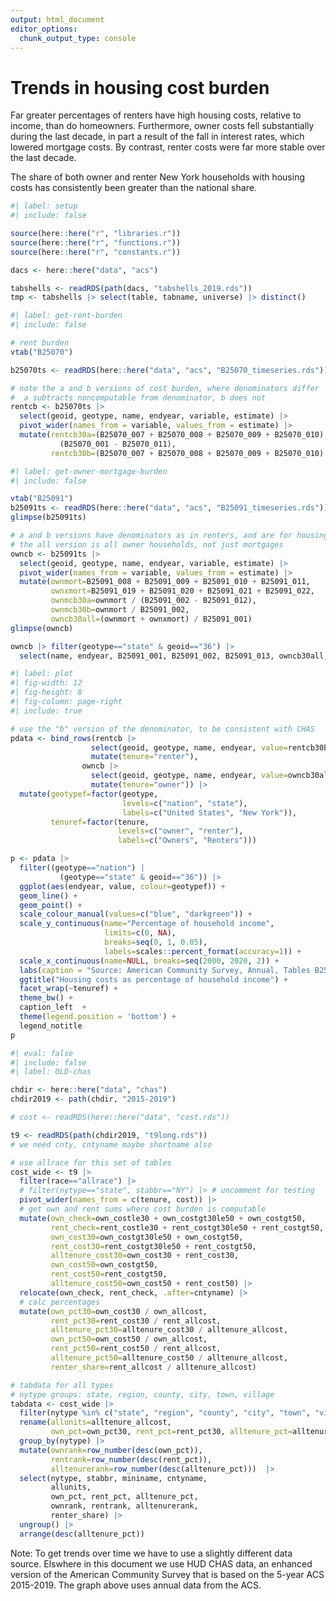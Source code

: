 ```yaml
---
output: html_document
editor_options: 
  chunk_output_type: console
---
```


# Trends in housing cost burden

Far greater percentages of renters have high housing costs, relative to income, than do homeowners. Furthermore, owner costs fell substantially during the last decade, in part a result of the fall in interest rates, which lowered mortgage costs. By contrast, renter costs were far more stable over the last decade.

The share of both owner and renter New York households with housing costs has consistently been greater than the national share.


```r
#| label: setup
#| include: false

source(here::here("r", "libraries.r"))
source(here::here("r", "functions.r"))
source(here::here("r", "constants.r"))

dacs <- here::here("data", "acs")

tabshells <- readRDS(path(dacs, "tabshells_2019.rds"))
tmp <- tabshells |> select(table, tabname, universe) |> distinct()

```

```r
#| label: get-rent-burden
#| include: false

# rent burden
vtab("B25070")

b25070ts <- readRDS(here::here("data", "acs", "B25070_timeseries.rds"))

# note the a and b versions of cost burden, where denominators differ
#  a subtracts noncomputable from denominator, b does not
rentcb <- b25070ts |>
  select(geoid, geotype, name, endyear, variable, estimate) |> 
  pivot_wider(names_from = variable, values_from = estimate) |> 
  mutate(rentcb30a=(B25070_007 + B25070_008 + B25070_009 + B25070_010) /
           (B25070_001 - B25070_011),
         rentcb30b=(B25070_007 + B25070_008 + B25070_009 + B25070_010) / B25070_001)

```

```r
#| label: get-owner-mortgage-burden
#| include: false

vtab("B25091")
b25091ts <- readRDS(here::here("data", "acs", "B25091_timeseries.rds"))
glimpse(b25091ts)

# a and b versions have denominators as in renters, and are for housing with mortgage
# the all version is all owner households, not just mortgages
owncb <- b25091ts |>
  select(geoid, geotype, name, endyear, variable, estimate) |> 
  pivot_wider(names_from = variable, values_from = estimate) |> 
  mutate(ownmort=B25091_008 + B25091_009 + B25091_010 + B25091_011,
         ownxmort=B25091_019 + B25091_020 + B25091_021 + B25091_022,
         ownmcb30a=ownmort / (B25091_002 - B25091_012),
         ownmcb30b=ownmort / B25091_002,
         owncb30all=(ownmort + ownxmort) / B25091_001)
glimpse(owncb)

owncb |> filter(geotype=="state" & geoid=="36") |> 
  select(name, endyear, B25091_001, B25091_002, B25091_013, owncb30all, ownmcb30b, ownmcb30a)

```


```r
#| label: plot
#| fig-width: 12
#| fig-height: 8
#| fig-column: page-right
#| include: true

# use the "b" version of the denominator, to be consistent with CHAS
pdata <- bind_rows(rentcb |> 
                  select(geoid, geotype, name, endyear, value=rentcb30b) |> 
                  mutate(tenure="renter"),
                owncb |> 
                  select(geoid, geotype, name, endyear, value=owncb30all) |> 
                  mutate(tenure="owner")) |> 
  mutate(geotypef=factor(geotype, 
                         levels=c("nation", "state"),
                         labels=c("United States", "New York")),
         tenuref=factor(tenure, 
                        levels=c("owner", "renter"),
                        labels=c("Owners", "Renters")))

p <- pdata |> 
  filter((geotype=="nation") |
           (geotype=="state" & geoid=="36")) |> 
  ggplot(aes(endyear, value, colour=geotypef)) +
  geom_line() +
  geom_point() +
  scale_colour_manual(values=c("blue", "darkgreen")) +
  scale_y_continuous(name="Percentage of household income",
                     limits=c(0, NA), 
                     breaks=seq(0, 1, 0.05),
                     labels=scales::percent_format(accuracy=1)) +
  scale_x_continuous(name=NULL, breaks=seq(2000, 2020, 2)) +
  labs(caption = "Source: American Community Survey, Annual, Tables B25070 and B25091") +
  ggtitle("Housing costs as percentage of household income") +
  facet_wrap(~tenuref) +
  theme_bw() +
  caption_left  +
  theme(legend.position = 'bottom') +
  legend_notitle
p

```


```r
#| eval: false
#| include: false
#| label: OLD-chas

chdir <- here::here("data", "chas")
chdir2019 <- path(chdir, "2015-2019")

# cost <- readRDS(here::here("data", "cost.rds"))

t9 <- readRDS(path(chdir2019, "t9long.rds"))
# we need cnty, cntyname maybe shortname also

# use allrace for this set of tables
cost_wide <- t9 |> 
  filter(race=="allrace") |> 
  # filter(nytype=="state", stabbr=="NY") |> # uncomment for testing
  pivot_wider(names_from = c(tenure, cost)) |> 
  # get own and rent sums where cost burden is computable
  mutate(own_check=own_costle30 + own_costgt30le50 + own_costgt50,
         rent_check=rent_costle30 + rent_costgt30le50 + rent_costgt50,
         own_cost30=own_costgt30le50 + own_costgt50,
         rent_cost30=rent_costgt30le50 + rent_costgt50,
         alltenure_cost30=own_cost30 + rent_cost30,
         own_cost50=own_costgt50,
         rent_cost50=rent_costgt50,
         alltenure_cost50=own_cost50 + rent_cost50) |> 
  relocate(own_check, rent_check, .after=cntyname) |> 
  # calc percentages
  mutate(own_pct30=own_cost30 / own_allcost,
         rent_pct30=rent_cost30 / rent_allcost,
         alltenure_pct30=alltenure_cost30 / alltenure_allcost,
         own_pct50=own_cost50 / own_allcost,
         rent_pct50=rent_cost50 / rent_allcost,
         alltenure_pct50=alltenure_cost50 / alltenure_allcost, 
         renter_share=rent_allcost / alltenure_allcost)

# tabdata for all types
# nytype groups: state, region, county, city, town, village
tabdata <- cost_wide |> 
  filter(nytype %in% c("state", "region", "county", "city", "town", "village")) |>
  rename(allunits=alltenure_allcost,
         own_pct=own_pct30, rent_pct=rent_pct30, alltenure_pct=alltenure_pct30) |> 
  group_by(nytype) |> 
  mutate(ownrank=row_number(desc(own_pct)),
         rentrank=row_number(desc(rent_pct)),
         alltenurerank=row_number(desc(alltenure_pct)))  |> 
  select(nytype, stabbr, mininame, cntyname, 
         allunits,
         own_pct, rent_pct, alltenure_pct, 
         ownrank, rentrank, alltenurerank,
         renter_share) |> 
  ungroup() |> 
  arrange(desc(alltenure_pct))
```


Note: To get trends over time we have to use a slightly different data source. Elswhere in this document we use HUD CHAS data, an enhanced version of the American Community Survey that is based on the 5-year ACS 2015-2019. The graph above uses annual data from the ACS.
